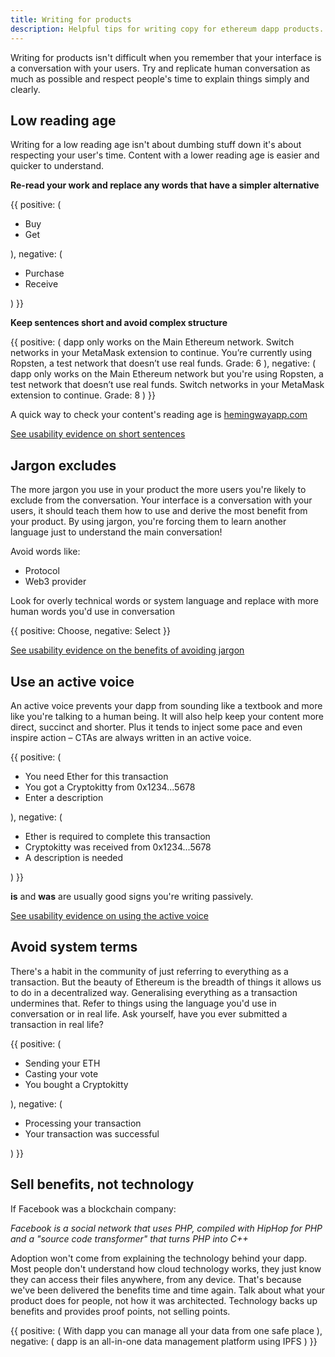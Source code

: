 ```yaml
---
title: Writing for products
description: Helpful tips for writing copy for ethereum dapp products.
---
```



Writing for products isn't difficult when you remember that your interface is a conversation with your users. Try and replicate human conversation as much as possible and respect people's time to explain things simply and clearly.

## Low reading age

Writing for a low reading age isn't about dumbing stuff down it's about respecting your user's time. Content with a lower reading age is easier and quicker to understand.

**Re-read your work and replace any words that have a simpler alternative**

<DoDont>
  {{
    positive: (
      <Text>
        <ul>
          <li>Buy</li>
          <li>Get</li>
        </ul>
      </Text>
    ),
    negative: (
      <Text>
        <ul>
          <li>Purchase</li>
          <li>Receive</li>
        </ul>
      </Text>
    )
  }}
</DoDont>

**Keep sentences short and avoid complex structure**

<DoDont>
  {{
    positive: (
      <Box>
        <Text>
          dapp only works on the Main Ethereum network. Switch networks in your
          MetaMask extension to continue. You’re currently using Ropsten, a test
          network that doesn’t use real funds.
        </Text>
        <Text>Grade: 6</Text>
      </Box>
    ),
    negative: (
      <Box>
        <Text>
          dapp only works on the Main Ethereum network but you're using Ropsten,
          a test network that doesn’t use real funds. Switch networks in your
          MetaMask extension to continue.
        </Text>
        <Text>Grade: 8</Text>
      </Box>
    )
  }}
</DoDont>

A quick way to check your content's reading age is [hemingwayapp.com](http://hemingwayapp.com)

[See usability evidence on short sentences](https://readabilityguidelines.myxwiki.org/xwiki/bin/view/Plain%20English/Simple%20sentences/##UESS)

## Jargon excludes

The more jargon you use in your product the more users you're likely to exclude from the conversation. Your interface is a conversation with your users, it should teach them how to use and derive the most benefit from your product. By using jargon, you're forcing them to learn another language just to understand the main conversation!

Avoid words like:

- Protocol
- Web3 provider

Look for overly technical words or system language and replace with more human words you'd use in conversation

<DoDont>
  {{
    positive: <Text>Choose</Text>,
    negative: <Text>Select</Text>
  }}
</DoDont>

[See usability evidence on the benefits of avoiding jargon](https://readabilityguidelines.myxwiki.org/xwiki/bin/view/Plain%20English/Plain%20English%2C%20simple%20sentences/)

## Use an active voice

An active voice prevents your dapp from sounding like a textbook and more like you're talking to a human being. It will also help keep your content more direct, succinct and shorter. Plus it tends to inject some pace and even inspire action – CTAs are always written in an active voice.

<DoDont>
  {{
    positive: (
      <Text>
        <ul>
          <li>You need Ether for this transaction</li>
          <li>You got a Cryptokitty from 0x1234...5678</li>
          <li>Enter a description</li>
        </ul>
      </Text>
    ),
    negative: (
      <Text>
        <ul>
          <li>Ether is required to complete this transaction</li>
          <li>Cryptokitty was received from 0x1234...5678</li>
          <li>A description is needed</li>
        </ul>
      </Text>
    )
  }}
</DoDont>

**is** and **was** are usually good signs you're writing passively.

[See usability evidence on using the active voice](https://readabilityguidelines.myxwiki.org/xwiki/bin/view/Plain%20English/Plain%20English%2C%20simple%20sentences/)

## Avoid system terms

There's a habit in the community of just referring to everything as a transaction. But the beauty of Ethereum is the breadth of things it allows us to do in a decentralized way. Generalising everything as a transaction undermines that. Refer to things using the language you'd use in conversation or in real life. Ask yourself, have you ever submitted a transaction in real life?

<DoDont>
  {{
    positive: (
      <Text>
        <ul>
          <li>Sending your ETH</li>
          <li>Casting your vote</li>
          <li>You bought a Cryptokitty</li>
        </ul>
      </Text>
    ),
    negative: (
      <Text>
        <ul>
          <li>Processing your transaction</li>
          <li>Your transaction was successful</li>
        </ul>
      </Text>
    )
  }}
</DoDont>

## Sell benefits, not technology

If Facebook was a blockchain company:

_Facebook is a social network that uses PHP, compiled with HipHop for PHP and a "source code transformer" that turns PHP into C++_

Adoption won't come from explaining the technology behind your dapp. Most people don't understand how cloud technology works, they just know they can access their files anywhere, from any device. That's because we've been delivered the benefits time and time again. Talk about what your product does for people, not how it was architected. Technology backs up benefits and provides proof points, not selling points.

<DoDont>
  {{
    positive: (
      <Text>With dapp you can manage all your data from one safe place</Text>
    ),
    negative: (
      <Text>dapp is an all-in-one data management platform using IPFS</Text>
    )
  }}
</DoDont>
